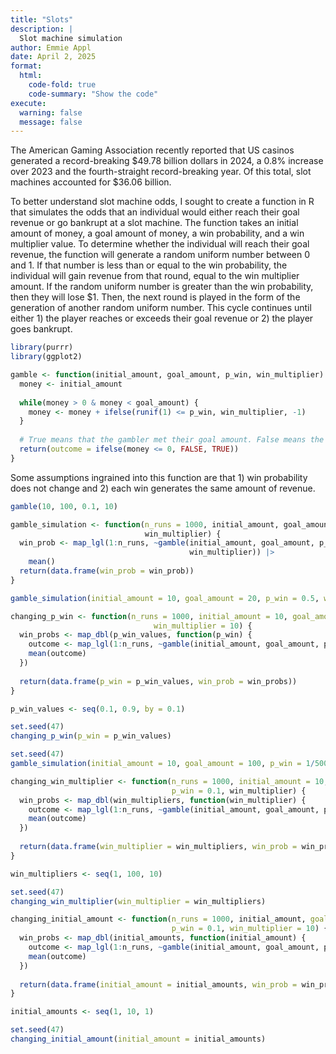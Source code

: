 ```yaml
---
title: "Slots"
description: |
  Slot machine simulation
author: Emmie Appl
date: April 2, 2025
format:
  html:
    code-fold: true
    code-summary: "Show the code"
execute:
  warning: false
  message: false
---
```


The American Gaming Association recently reported that US casinos generated a record-breaking \$49.78 billion dollars in 2024, a 0.8% increase over 2023 and the fourth-straight record-breaking year. Of this total, slot machines accounted for \$36.06 billion.

To better understand slot machine odds, I sought to create a function in R that simulates the odds that an individual would either reach their goal revenue or go bankrupt at a slot machine. The function takes an initial amount of money, a goal amount of money, a win probability, and a win multiplier value. To determine whether the individual will reach their goal revenue, the function will generate a random uniform number between 0 and 1. If that number is less than or equal to the win probability, the individual will gain revenue from that round, equal to the win multiplier amount. If the random uniform number is greater than the win probability, then they will lose \$1. Then, the next round is played in the form of the generation of another random uniform number. This cycle continues until either 1) the player reaches or exceeds their goal revenue or 2) the player goes bankrupt.

```r
library(purrr)
library(ggplot2)

gamble <- function(initial_amount, goal_amount, p_win, win_multiplier) {
  money <- initial_amount
  
  while(money > 0 & money < goal_amount) {
    money <- money + ifelse(runif(1) <= p_win, win_multiplier, -1)
  }
  
  # True means that the gambler met their goal amount. False means the gambler went bankrupt.
  return(outcome = ifelse(money <= 0, FALSE, TRUE))
}
```

Some assumptions ingrained into this function are that 1) win probability does not change and 2) each win generates the same amount of revenue.

```r
gamble(10, 100, 0.1, 10)
```

```r

gamble_simulation <- function(n_runs = 1000, initial_amount, goal_amount, p_win,
                              win_multiplier) {
  win_prob <- map_lgl(1:n_runs, ~gamble(initial_amount, goal_amount, p_win,
                                        win_multiplier)) |>
    mean()
  return(data.frame(win_prob = win_prob))
}
```

```r
gamble_simulation(initial_amount = 10, goal_amount = 20, p_win = 0.5, win_multiplier = 10)
```

```r
changing_p_win <- function(n_runs = 1000, initial_amount = 10, goal_amount = 100, p_win,
                                win_multiplier = 10) {
  win_probs <- map_dbl(p_win_values, function(p_win) {
    outcome <- map_lgl(1:n_runs, ~gamble(initial_amount, goal_amount, p_win, win_multiplier))
    mean(outcome)
  })
  
  return(data.frame(p_win = p_win_values, win_prob = win_probs))
}
```

```r
p_win_values <- seq(0.1, 0.9, by = 0.1)

set.seed(47)
changing_p_win(p_win = p_win_values)
```

```r
set.seed(47)
gamble_simulation(initial_amount = 10, goal_amount = 100, p_win = 1/5000, win_multiplier = 10)
```

```r
changing_win_multiplier <- function(n_runs = 1000, initial_amount = 10, goal_amount = 100,
                                    p_win = 0.1, win_multiplier) {
  win_probs <- map_dbl(win_multipliers, function(win_multiplier) {
    outcome <- map_lgl(1:n_runs, ~gamble(initial_amount, goal_amount, p_win, win_multiplier))
    mean(outcome)
  })
  
  return(data.frame(win_multiplier = win_multipliers, win_prob = win_probs))
}
```

```r
win_multipliers <- seq(1, 100, 10)

set.seed(47)
changing_win_multiplier(win_multiplier = win_multipliers)
```

```r
changing_initial_amount <- function(n_runs = 1000, initial_amount, goal_amount = 100,
                                    p_win = 0.1, win_multiplier = 10) {
  win_probs <- map_dbl(initial_amounts, function(initial_amount) {
    outcome <- map_lgl(1:n_runs, ~gamble(initial_amount, goal_amount, p_win, win_multiplier))
    mean(outcome)
  })
  
  return(data.frame(initial_amount = initial_amounts, win_prob = win_probs))
}
```

```r
initial_amounts <- seq(1, 10, 1)

set.seed(47)
changing_initial_amount(initial_amount = initial_amounts)
```
